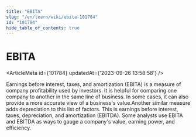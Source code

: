 ```yaml
---
title: "EBITA"
slug: "/en/learn/wiki/ebita-101784"
id: "101784"
hide_table_of_contents: true
---
```



# EBITA

<ArticleMeta id={101784} updatedAt={'2023-09-26 13:58:58'} />
<div className='border-solid border-b border-t-0 my-4 border-[var(--ifm-color-gray-300)]' />

Earnings before interest, taxes, and amortization (EBITA) is a measure of company profitability used by investors. It is helpful for comparing one company to another in the same line of business. In some cases, it can also provide a more accurate view of a business's value.Another similar measure adds depreciation to this list of factors. This is earnings before interest, taxes, depreciation, and amortization (EBITDA). Some analysts use EBITA and EBITDA as ways to gauge a company's value, earning power, and efficiency.
